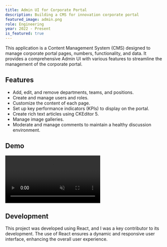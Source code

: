 ```yaml
---
title: Admin UI for Corporate Portal 
description: Building a CMS for innovation corporate portal
featured_image: admin.png
role: Engineering
year: 2022 - Present
is_featured: true
---
```


This application is a Content Management System (CMS) designed to manage corporate portal pages,
 numbers, functionality, and data. It provides a comprehensive Admin UI with various features 
 to streamline the management of the corporate portal.

## Features
- Add, edit, and remove departments, teams, and positions.
- Create and manage users and roles.
- Customize the content of each page.
- Set up key performance indicators (KPIs) to display on the portal.
- Create rich text articles using CKEditor 5.
- Manage image galleries.
- Moderate and manage comments to maintain a healthy discussion environment.

## Demo


<video controls autoPlay loop muted>
  <source
    src="/work/admin-ui.mp4"
    type="video/mp4"
  />
</video>

## Development
This project was developed using React, and I was a key contributor to its development.
 The use of React ensures a dynamic and responsive user interface, 
 enhancing the overall user experience.